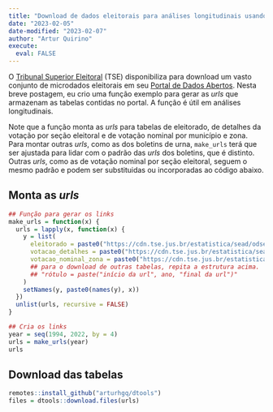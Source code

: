 ```yaml
---
title: "Download de dados eleitorais para análises longitudinais usando R"
date: "2023-02-05"
date-modified: "2023-02-07"
author: "Artur Quirino"
execute: 
  eval: FALSE
---
```


O [Tribunal Superior Eleitoral](https://www.tse.jus.br/) (TSE) disponibiliza para download um vasto conjunto 
de microdados eleitorais  em seu [Portal de Dados Abertos](https://dadosabertos.tse.jus.br/). Nesta breve postagem, 
eu crio uma função exemplo para gerar as *urls* que armazenam as tabelas 
contidas no portal. A função é útil em análises longitudinais. 

Note que a função monta as *urls* para tabelas de eleitorado, de detalhes da votação
por seção eleitoral e de votação nominal por município e zona. Para montar outras *urls*, 
como as dos boletins de urna, `make_urls` terá que ser ajustada para lidar 
com o padrão das *urls* dos boletins, que é distinto. Outras *urls*, como as de votação 
nominal por seção eleitoral, seguem o mesmo padrão e podem ser substituidas
ou incorporadas ao código abaixo. 

## Monta as *urls*

```r

## Função para gerar os links
make_urls = function(x) {
  urls = lapply(x, function(x) {
    y = list(
      eleitorado = paste0("https://cdn.tse.jus.br/estatistica/sead/odsele/perfil_eleitorado/perfil_eleitorado_", x, ".zip"),
      votacao_detalhes = paste0("https://cdn.tse.jus.br/estatistica/sead/odsele/detalhe_votacao_secao/detalhe_votacao_secao_", x, ".zip"),
      votacao_nominal_zona = paste0("https://cdn.tse.jus.br/estatistica/sead/odsele/votacao_candidato_munzona/votacao_candidato_munzona_", x, ".zip")
      ## para o download de outras tabelas, repita a estrutura acima. 
      ## "rótulo = paste("início da url", ano, "final da url")"
    )
    setNames(y, paste0(names(y), x))
  })
  unlist(urls, recursive = FALSE)
} 

## Cria os links
year = seq(1994, 2022, by = 4)
urls = make_urls(year)
urls
```

## Download das tabelas

```r
remotes::install_github("arturhgq/dtools")
files = dtools::download.files(urls)
```

